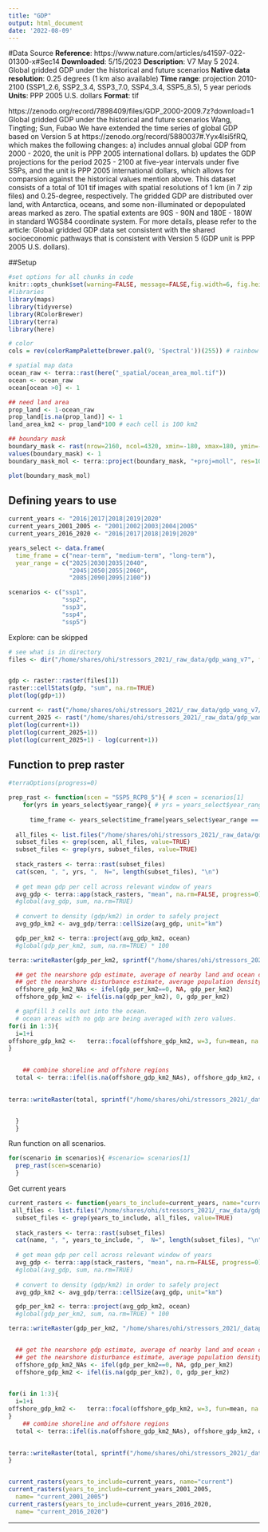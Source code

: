 ```yaml
---
title: "GDP"
output: html_document
date: '2022-08-09'
---
```


#Data Source
**Reference**: https://www.nature.com/articles/s41597-022-01300-x#Sec14
**Downloaded**: 5/15/2023
**Description**: V7 May 5 2024. Global gridded GDP under the historical and future scenarios
**Native data resolution**: 0.25 degrees (1 km also available)
**Time range**: projection 2010-2100 (SSP1_2.6, SSP2_3.4, SSP3_7.0, SSP4_3.4, SSP5_8.5), 5 year periods
**Units**: PPP 2005 U.S. dollars
**Format**:  tif

https://zenodo.org/record/7898409/files/GDP_2000-2009.7z?download=1
Global gridded GDP under the historical and future scenarios
Wang, Tingting;  Sun, Fubao
We have extended the time series of global GDP based on Version 5 at https://zenodo.org/record/5880037#.Yyx4lsi5fRQ, which makes the following changes:
a) includes annual global GDP from 2000 - 2020, the unit is PPP 2005 international dollars. 
b) updates the GDP projections for the period 2025 - 2100 at five-year intervals under five SSPs, and the unit is PPP 2005 international dollars, which allows for comparsion against the historical values mention above.
This dataset consists of a total of 101 tif images with spatial resolutions of 1 km (in 7 zip files) and 0.25-degree, respectively. The gridded GDP are distributed over land, with Antarctica, oceans, and some non-illuminated or depopulated areas marked as zero. The spatial extents are 90S - 90N and 180E - 180W in standard WGS84 coordinate system.
For more details, please refer to the article: Global gridded GDP data set consistent with the shared socioeconomic pathways that is consistent with Version 5 (GDP unit is PPP 2005 U.S. dollars).



##Setup  

```r
#set options for all chunks in code
knitr::opts_chunk$set(warning=FALSE, message=FALSE,fig.width=6, fig.height=6)
#libraries
library(maps)
library(tidyverse)
library(RColorBrewer)
library(terra)
library(here)

# color
cols = rev(colorRampPalette(brewer.pal(9, 'Spectral'))(255)) # rainbow color scheme

# spatial map data
ocean_raw <- terra::rast(here("_spatial/ocean_area_mol.tif"))
ocean <- ocean_raw
ocean[ocean >0] <- 1

## need land area
prop_land <- 1-ocean_raw 
prop_land[is.na(prop_land)] <- 1
land_area_km2 <- prop_land*100 # each cell is 100 km2

## boundary mask
boundary_mask <- rast(nrow=2160, ncol=4320, xmin=-180, xmax=180, ymin=-90, ymax=90)
values(boundary_mask) <- 1
boundary_mask_mol <- terra::project(boundary_mask, "+proj=moll", res=10000)

plot(boundary_mask_mol)

```

## Defining years to use
```r

current_years <- "2016|2017|2018|2019|2020"
current_years_2001_2005 <- "2001|2002|2003|2004|2005"
current_years_2016_2020 <- "2016|2017|2018|2019|2020"

years_select <- data.frame(
  time_frame = c("near-term", "medium-term", "long-term"),
  year_range = c("2025|2030|2035|2040",
                 "2045|2050|2055|2060",
                 "2085|2090|2095|2100"))

scenarios <- c("ssp1", 
               "ssp2",
               "ssp3",
               "ssp4",
               "ssp5")

```


Explore: can be skipped
```r

# see what is in directory
files <- dir("/home/shares/ohi/stressors_2021/_raw_data/gdp_wang_v7", full=TRUE)


gdp <- raster::raster(files[1]) 
raster::cellStats(gdp, "sum", na.rm=TRUE)
plot(log(gdp+1))

current <- rast("/home/shares/ohi/stressors_2021/_raw_data/gdp_wang_v7/GDP2020.tif")
current_2025 <- rast("/home/shares/ohi/stressors_2021/_raw_data/gdp_wang_v7/GDP2025_ssp1.tif")
plot(log(current+1))
plot(log(current_2025+1))
plot(log(current_2025+1) - log(current+1))

```


## Function to prep raster
```r
#terraOptions(progress=0)

prep_rast <- function(scen = "SSP5_RCP8_5"){ # scen = scenarios[1]
    for(yrs in years_select$year_range){ # yrs = years_select$year_range[1]
  
      time_frame <- years_select$time_frame[years_select$year_range == yrs]
      
  all_files <- list.files("/home/shares/ohi/stressors_2021/_raw_data/gdp_wang_v7", full=TRUE)
  subset_files <- grep(scen, all_files, value=TRUE)
  subset_files <- grep(yrs, subset_files, value=TRUE)
  
  stack_rasters <- terra::rast(subset_files)
  cat(scen, ", ", yrs, ",  N=", length(subset_files), "\n")
  
  # get mean gdp per cell across relevant window of years
  avg_gdp <- terra::app(stack_rasters, "mean", na.rm=FALSE, progress=0)
  #global(avg_gdp, sum, na.rm=TRUE)
  
  # convert to density (gdp/km2) in order to safely project
  avg_gdp_km2 <- avg_gdp/terra::cellSize(avg_gdp, unit="km")

  gdp_per_km2 <- terra::project(avg_gdp_km2, ocean)
  #global(gdp_per_km2, sum, na.rm=TRUE) * 100

terra::writeRaster(gdp_per_km2, sprintf("/home/shares/ohi/stressors_2021/_dataprep/gdp/gdp-per-km2_%s_%s.tif", scen, time_frame), overwrite=TRUE)

  ## get the nearshore gdp estimate, average of nearby land and ocean cells (these are zero gdp, following same protocol as in human population script) 
  ## get the nearshore disturbance estimate, average population density of nearby land and ocean cells (these are zero population) 
  offshore_gdp_km2_NAs <- ifel(gdp_per_km2==0, NA, gdp_per_km2)
  offshore_gdp_km2 <- ifel(is.na(gdp_per_km2), 0, gdp_per_km2) 

  # gapfill 3 cells out into the ocean.
  # ocean areas with no gdp are being averaged with zero values.
for(i in 1:3){
  i=1+i
offshore_gdp_km2 <-   terra::focal(offshore_gdp_km2, w=3, fun=mean, na.rm=TRUE)
}

  
    ## combine shoreline and offshore regions
  total <- terra::ifel(is.na(offshore_gdp_km2_NAs), offshore_gdp_km2, offshore_gdp_km2_NAs)  

  
terra::writeRaster(total, sprintf("/home/shares/ohi/stressors_2021/_dataprep/gdp/gdp-per-km2-extended_%s_%s.tif", scen, time_frame), overwrite=TRUE)


  }
  }


```

Run function on all scenarios.
```r
for(scenario in scenarios){ #scenario= scenarios[1]
  prep_rast(scen=scenario)
  }
```

Get current years
```r

current_rasters <- function(years_to_include=current_years, name="current_years"){
 all_files <- list.files("/home/shares/ohi/stressors_2021/_raw_data/gdp_wang_v7", full=TRUE)
  subset_files <- grep(years_to_include, all_files, value=TRUE)
  
  stack_rasters <- terra::rast(subset_files)
  cat(name, ", ", years_to_include, ",  N=", length(subset_files), "\n")
  
  # get mean gdp per cell across relevant window of years
  avg_gdp <- terra::app(stack_rasters, "mean", na.rm=FALSE, progress=0)
  #global(avg_gdp, sum, na.rm=TRUE)
  
  # convert to density (gdp/km2) in order to safely project
  avg_gdp_km2 <- avg_gdp/terra::cellSize(avg_gdp, unit="km")

  gdp_per_km2 <- terra::project(avg_gdp_km2, ocean)
  #global(gdp_per_km2, sum, na.rm=TRUE) * 100

terra::writeRaster(gdp_per_km2, "/home/shares/ohi/stressors_2021/_dataprep/gdp/gdp-per-km2_current.tif", overwrite=TRUE)


  ## get the nearshore gdp estimate, average of nearby land and ocean cells (these are zero gdp, following same protocol as in human population script) 
  ## get the nearshore disturbance estimate, average population density of nearby land and ocean cells (these are zero population) 
  offshore_gdp_km2_NAs <- ifel(gdp_per_km2==0, NA, gdp_per_km2)
  offshore_gdp_km2 <- ifel(is.na(gdp_per_km2), 0, gdp_per_km2) 

  
for(i in 1:3){
  i=1+i  
offshore_gdp_km2 <-   terra::focal(offshore_gdp_km2, w=3, fun=mean, na.rm=TRUE)
}      
    ## combine shoreline and offshore regions
  total <- terra::ifel(is.na(offshore_gdp_km2_NAs), offshore_gdp_km2, offshore_gdp_km2_NAs)  

  
terra::writeRaster(total, sprintf("/home/shares/ohi/stressors_2021/_dataprep/gdp/gdp/gdp-per-km2-extended_%s.tif", as.character(name)), overwrite=TRUE)
}


current_rasters(years_to_include=current_years, name="current")
current_rasters(years_to_include=current_years_2001_2005, 
  name= "current_2001_2005")
current_rasters(years_to_include=current_years_2016_2020, 
  name= "current_2016_2020")

```


***
